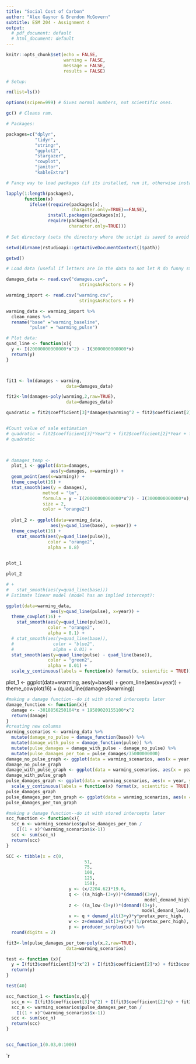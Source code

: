 ```yaml
---
title: "Social Cost of Carbon"
author: "Alex Gaynor & Brendon McGovern"
subtitle: ESM 204 - Assignment 4
output:
  # pdf_document: default
  # html_document: default
--- 
```


```r
knitr::opts_chunk$set(echo = FALSE, 
                      warning = FALSE, 
                      message = FALSE,
                      results = FALSE)

# Setup:

rm(list=ls())

options(scipen=999) # Gives normal numbers, not scientific ones.

gc() # Cleans ram.

# Packages:

packages=c("dplyr",
           "tidyr",
           "stringr",  
           "ggplot2",
           "stargazer",
           "cowplot",
           "janitor",
           "kableExtra") 

# Fancy way to load packages (if its installed, run it, otherwise install it):

lapply(1:length(packages), 
       function(x)
         ifelse((require(packages[x],
                         character.only=TRUE)==FALSE),
                install.packages(packages[x]),
                require(packages[x],
                        character.only=TRUE)))
         
# Set directory (sets the directory where the script is saved to avoid complicated directory paths):

setwd(dirname(rstudioapi::getActiveDocumentContext()$path)) 

getwd()
```

```r
# Load data (useful if letters are in the data to not let R do funny stuff):

damages_data <- read.csv("damages.csv", 
                            stringsAsFactors = F)

warming_import <- read.csv("warming.csv", 
                            stringsAsFactors = F)

warming_data <- warming_import %>%
  clean_names %>% 
  rename("base" ="warming_baseline", 
         "pulse" = "warming_pulse")

# Plot data:
quad_line <- function(x){
  y <- I(20000000000000*x^2) - I(3000000000000*x)
  return(y)
}



fit1 <- lm(damages ~ warming, 
                       data=damages_data)

fit2<-lm(damages~poly(warming,2,raw=TRUE), 
                       data=damages_data)

quadratic = fit2$coefficient[3]*damages$warming^2 + fit2$coefficient[2]*damages$warming + fit2$coefficient[1]


#Count value of sale estimation
# quadratic = fit2$coefficient[3]*Year^2 + fit2$coefficient[2]*Year + fit2$coefficient[1]
# quadratic
                      


# damages_temp <- 
  plot_1 <- ggplot(data=damages, 
                 aes(y=damages, x=warming)) +
  geom_point(aes(x=warming)) +
  theme_cowplot(16) +
  stat_smooth(aes(y = damages),
              method = "lm",
              formula = y ~ I(20000000000000*x^2) - I(3000000000000*x),
              size = 2,
              color = "orange2")
  
  plot_2 <- ggplot(data=warming_data, 
                 aes(y=quad_line(base), x=year)) +
  theme_cowplot(16) +
    stat_smooth(aes(y=quad_line(pulse)),
                color = "orange2",
                alpha = 0.8)
  

plot_1

plot_2

# +
#   stat_smooth(aes(y=quad_line(base)))
# Estimate linear model (model has an implied intercept):

ggplot(data=warming_data, 
                 aes(y=quad_line(pulse), x=year)) +
  theme_cowplot(16) +
    stat_smooth(aes(y=quad_line(pulse)),
                color = "orange2",
                alpha = 0.1) +
  # stat_smooth(aes(y=quad_line(base)),
  #               color = "blue2",
  #               alpha = 0.01) +
  stat_smooth(aes(y=quad_line(pulse) - quad_line(base)),
                color = "green2",
                alpha = 0.01) +
  scale_y_continuous(labels = function(x) format(x, scientific = TRUE))

```

plot_1 <- ggplot(data=warming, 
                 aes(y=base)) +
  geom_line(aes(x=year)) +
  theme_cowplot(16) +
  (quad_line(damages$warming))

```r
#making a damage function--do it with stored intercepts later
damage_function <- function(x){
  damage <- -3018856250104*x + 19589020155100*x^2
  return(damage)
}
#creating new columns
warming_scenarios <- warming_data %>% 
  mutate(damage_no_pulse = damage_function(base)) %>% 
  mutate(damage_with_pulse = damage_function(pulse)) %>% 
  mutate(pulse_damages = damage_with_pulse - damage_no_pulse) %>% 
  mutate(pulse_damages_per_ton = pulse_damages/35000000000)
damage_no_pulse_graph <- ggplot(data = warming_scenarios, aes(x = year, y = damage_no_pulse)) + geom_point()
damage_no_pulse_graph
damage_with_pulse_graph <- ggplot(data = warming_scenarios, aes(x = year, y = damage_with_pulse)) + geom_point()
damage_with_pulse_graph
pulse_damages_graph <- ggplot(data = warming_scenarios, aes(x = year, y = pulse_damages)) + geom_point() +
  scale_y_continuous(labels = function(x) format(x, scientific = TRUE))
pulse_damages_graph
pulse_damages_per_ton_graph <- ggplot(data = warming_scenarios, aes(x = year, y = pulse_damages_per_ton)) + geom_point()
pulse_damages_per_ton_graph
```

```r
#making a damage function--do it with stored intercepts later
scc_function <- function(x){
  scc_n <- warming_scenarios$pulse_damages_per_ton /
    I((1 + x)^(warming_scenarios$x-1))
  scc <- sum(scc_n)
  return(scc)
}

SCC <- tibble(x = c(0,
                              51,
                              75,
                              100,
                              125,
                              150),
                        y <- (x/2204.62)*19.6,
                        q <- ((a_high-(3+y))*(demand((3+y),
                                                     model_demand_high))/2),
                        z <- ((a_low-(3+y))*(demand((3+y),
                                                    model_demand_low))/2)-(demand_alt(3+y)*y),
                        v <- q + demand_alt(3+y)*y*pretax_perc_high,
                        w <- z+demand_alt(3+y)*y*(1/pretax_perc_high),
                        p <- producer_surplus(x)) %>% 
  round(digits = 2)

fit3<-lm(pulse_damages_per_ton~poly(x,2,raw=TRUE), 
                       data=warming_scenarios)

test <- function (x){
  y = I(fit3$coefficient[3]*x^2) + I(fit3$coefficient[2]*x) + fit3$coefficient[1]
  return(y)
}

test(40)

scc_function_1 <- function(x,q){
  scc_n <- I(fit3$coefficient[3]*q^2) + I(fit3$coefficient[2]*q) + fit3$coefficient[1]
  scc_n <- warming_scenarios$pulse_damages_per_ton /
    I((1 + x)^(warming_scenarios$x-1))
  scc <- sum(scc_n)
  return(scc)
}


scc_function_1(0.03,0:1000) 
```

`r 
